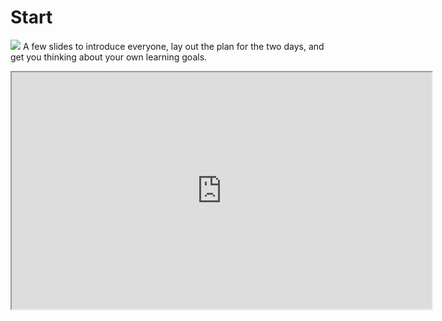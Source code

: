 # Start {#start .unnumbered}

![](images/icons8-rocket-64.png){.cover} A few slides to introduce everyone, lay out the plan for the two days, and get you thinking about your own learning goals.

```{=html}
<iframe src="https://rstudio-education.github.io/wtf-teach-rstudio-global/materials/00-welcome/00-welcome.html" width="672px" height="379px">
</iframe>
```
